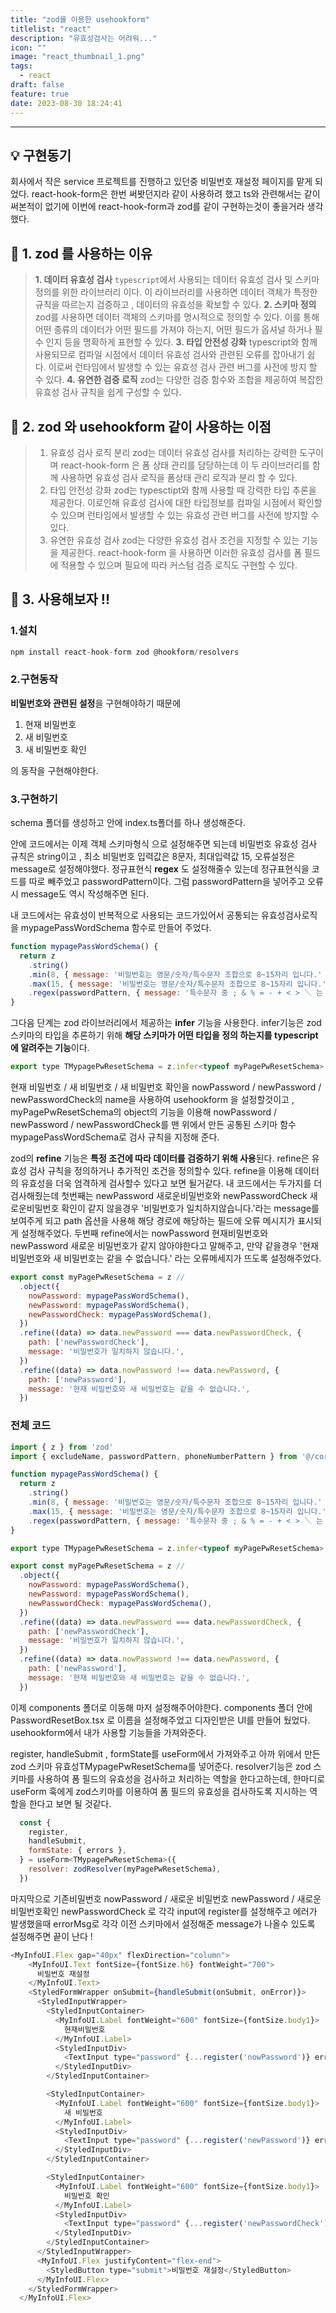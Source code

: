 ```yaml
---
title: "zod를 이용한 usehookform"
titlelist: "react"
description: "유효성검사는 어려워..."
icon: ""
image: "react_thumbnail_1.png"
tags:
  - react
draft: false
feature: true
date: 2023-08-30 18:24:41
---
```


---

## 💡 구현동기

회사에서 작은 service 프로젝트를 진행하고 있던중 비밀번호 재설정 페이지를 맡게 되었다. react-hook-form은 한번 써봣던지라 같이 사용하려 했고 ts와 관련해서는 같이 써본적이 없기에 이번에 react-hook-form과 zod를 같이 구현하는것이 좋을거라 생각했다.


## 📌 1. zod 를 사용하는 이유

> **1. 데이터 유효성 검사**
  `typescript`에서 사용되는 데이터 유효성 검사 및 스키마 정의를 위한 라이브러리 이다.
  이 라이브러리를 사용하면 데이터 객체가 특정한 규칙을 따르는지 검증하고 , 데이터의 유효성을 확보할 수 있다.
  **2. 스키마 정의**
  zod를 사용하면 데이터 객체의 스키마를 명시적으로 정의할 수 있다. 이를 통해 어떤 종류의 데이터가 어떤 필드를 가져야 하는지, 어떤 필드가 옵셔널 하거나 필수 인지 등을 명확하게 표현할 수 있다.
  **3. 타입 안전성 강화**
  typescript와 함께 사용되므로 컴파일 시점에서 데이터 유효성 검사와 관련된 오류를 잡아내기 쉽다. 이로써 런타임에서 발생할 수 있는 유효성 검사 관련 버그를 사전에 방지 할 수 있다.
  **4. 유연한 검증 로직**
  zod는 다양한 검증 함수와 조합을 제공하여 복잡한 유효성 검사 규칙을 쉽게 구성할 수 있다.

## 📌 2. zod 와 usehookform 같이 사용하는 이점

> 1. 유효성 검사 로직 분리
>    zod는 데이터 유효성 검사를 처리하는 강력한 도구이며 react-hook-form 은 폼 상태 관리를 담당하는데 이 두 라이브러리를 함께 사용하면 유효성 검사 로직을 폼상태 관리 로직과 분리 할 수 있다.
> 2. 타입 안전성 강화
>    zod는 typesctipt와 함께 사용할 때 강력한 타입 추론을 제공한다. 이로인해 유효성 검사에 대한 타입정보를 컴파일 시점에서 확인할 수 있으며 런타임에서 발생할 수 있는 유효성 관련 버그를 사전에 방지할 수 있다.
> 3. 유연한 유효성 검사
>    zod는 다양한 유효성 검사 조건을 지정할 수 있는 기능을 제공한다. react-hook-form 을 사용하면 이러한 유효성 검사를 폼 필드에 적용할 수 있으며 필요에 따라 커스텀 검증 로직도 구현할 수 있다.

## 📌 3. 사용해보자 !!

### 1.설치

```js 
npm install react-hook-form zod @hookform/resolvers
```

### 2.구현동작

**비밀번호와 관련된 설정**을 구현해야하기 때문에

1. 현재 비밀번호
2. 새 비밀번호
3. 새 비밀번호 확인

의 동작을 구현해야한다.

### 3.구현하기

schema 폴더를 생성하고 안에 index.ts폴더를 하나 생성해준다.

안에 코드에서는 이제 객체 스키마형식 으로 설정해주면 되는데
비밀번호 유효성 검사 규칙은 string이고 , 최소 비밀번호 입력값은 8문자, 최대입력값 15, 오류설정은 message로 설정해야했다.
정규표현식 **regex** 도 설정해줄수 있는데 정규표현식을 코드를 따로 빼주었고 passwordPattern이다. 그럼 passwordPattern을 넣어주고 오류시 message도 역시 작성해주면 된다.

내 코드에서는 유효성이 반복적으로 사용되는 코드가있어서 공통되는 유효성검사로직을 mypagePassWordSchema 함수로 만들어 주었다.


```js 
function mypagePassWordSchema() {
  return z
    .string()
    .min(8, { message: '비밀번호는 영문/숫자/특수문자 조합으로 8~15자리 입니다.' })
    .max(15, { message: '비밀번호는 영문/숫자/특수문자 조합으로 8~15자리 입니다.' })
    .regex(passwordPattern, { message: '특수문자 중 ; & % = - + < > ＼ 는 사용할 수 없습니다.' })
}

```

그다음 단계는 zod 라이브러리에서 제공하는 **infer** 기능을 사용한다. infer기능은 zod 스키마의 타입을 추론하기 위해 **해당 스키마가 어떤 타입을 정의 하는지를 typescript에 알려주는 기능**이다.

```js
export type TMypagePwResetSchema = z.infer<typeof myPagePwResetSchema>
```

현재 비밀번호 / 새 비밀번호 / 새 비밀번호 확인을 nowPassword / newPassword / newPasswordCheck의 name을 사용하여 usehookform 을 설정할것이고 , myPagePwResetSchema의 object의 기능을 이용해 nowPassword / newPassword / newPasswordCheck를 맨 위에서 만든 공통된 스키마 함수mypagePassWordSchema로 검사 규칙을 지정해 준다.

zod의 **refine** 기능은 **특정 조건에 따라 데이터를 검증하기 위해 사용**된다. refine은 유효성 검사 규칙을 정의하거나 추가적인 조건을 정의할수 있다.
refine을 이용해 데이터의 유효성을 더욱 엄격하게 검사할수 있다고 보면 될거같다.
내 코드에서는 두가지를 더 검사해줬는데 첫번째는 newPassword 새로운비밀번호와 newPasswordCheck 새로운비밀번호 확인이 같지 않을경우 '비밀번호가 일치하지않습니다.'라는 message를 보여주게 되고 path 옵션을 사용해 해당 경로에 해당하는 필드에 오류 메시지가 표시되게 설정해주었다.
두번째 refine에서는 nowPassword 현재비밀번호와 newPassword 새로운 비밀번호가 같지 않아야한다고 말해주고, 만약 같을경우 '현재 비밀번호와 새 비밀번호는 같을 수 없습니다.' 라는 오류메세지가 뜨도록 설정해주었다.

```js
export const myPagePwResetSchema = z //
  .object({
    nowPassword: mypagePassWordSchema(),
    newPassword: mypagePassWordSchema(),
    newPasswordCheck: mypagePassWordSchema(),
  })
  .refine((data) => data.newPassword === data.newPasswordCheck, {
    path: ['newPasswordCheck'],
    message: '비밀번호가 일치하지 않습니다.',
  })
  .refine((data) => data.nowPassword !== data.newPassword, {
    path: ['newPassword'],
    message: '현재 비밀번호와 새 비밀번호는 같을 수 없습니다.',
  })

```

### **전체 코드**

```js title="zod.ts"
import { z } from 'zod'
import { excludeName, passwordPattern, phoneNumberPattern } from '@/core/common/regex'

function mypagePassWordSchema() {
  return z
    .string()
    .min(8, { message: '비밀번호는 영문/숫자/특수문자 조합으로 8~15자리 입니다.' })
    .max(15, { message: '비밀번호는 영문/숫자/특수문자 조합으로 8~15자리 입니다.' })
    .regex(passwordPattern, { message: '특수문자 중 ; & % = - + < > ＼ 는 사용할 수 없습니다.' })
}

export type TMypagePwResetSchema = z.infer<typeof myPagePwResetSchema>

export const myPagePwResetSchema = z //
  .object({
    nowPassword: mypagePassWordSchema(),
    newPassword: mypagePassWordSchema(),
    newPasswordCheck: mypagePassWordSchema(),
  })
  .refine((data) => data.newPassword === data.newPasswordCheck, {
    path: ['newPasswordCheck'],
    message: '비밀번호가 일치하지 않습니다.',
  })
  .refine((data) => data.nowPassword !== data.newPassword, {
    path: ['newPassword'],
    message: '현재 비밀번호와 새 비밀번호는 같을 수 없습니다.',
  })

```

이제 components 폴더로 이동해 마저 설정해주어야한다.
components 폴더 안에 PasswordResetBox.tsx 로 이름을 설정해주었고 디자인받은 UI를 만들어 뒀었다.
usehookform에서 내가 사용할 기능들을 가져와준다.

register, handleSubmit , formState를 useForm에서 가져와주고 아까 위에서 만든 zod 스키마 유효성TMypagePwResetSchema를 넣어준다. resolver기능은 zod 스키마를 사용하여 폼 필드의 유효성을 검사하고 처리하는 역할을 한다고하는데, 한마디로 useForm 훅에게 zod스키마를 이용하여 폼 필드의 유효성을 검사하도록 지시하는 역할을 한다고 보면 될 것같다.

```js 
  const {
    register,
    handleSubmit,
    formState: { errors },
  } = useForm<TMypagePwResetSchema>({
    resolver: zodResolver(myPagePwResetSchema),
  })
```

마지막으로 기존비밀번호 nowPassword / 새로운 비밀번호 newPassword / 새로운비밀번호확인 newPasswordCheck 로 각각 input에 register를 설정해주고 에러가 발생했을때 errorMsg로 각각 이전 스키마에서 설정해준 message가 나올수 있도록 설정해주면 끝이 난다 !

```js
<MyInfoUI.Flex gap="40px" flexDirection="column">
    <MyInfoUI.Text fontSize={fontSize.h6} fontWeight="700">
      비밀번호 재설정
    </MyInfoUI.Text>
    <StyledFormWrapper onSubmit={handleSubmit(onSubmit, onError)}>
      <StyledInputWrapper>
        <StyledInputContainer>
          <MyInfoUI.Label fontWeight="600" fontSize={fontSize.body1}>
            현재비밀번호
          </MyInfoUI.Label>
          <StyledInputDiv>
            <TextInput type="password" {...register('nowPassword')} errorMsg={errors.nowPassword?.message ?? ''} />
          </StyledInputDiv>
        </StyledInputContainer>

        <StyledInputContainer>
          <MyInfoUI.Label fontWeight="600" fontSize={fontSize.body1}>
            새 비밀번호
          </MyInfoUI.Label>
          <StyledInputDiv>
            <TextInput type="password" {...register('newPassword')} errorMsg={errors.newPassword?.message ?? ''} />
          </StyledInputDiv>
        </StyledInputContainer>

        <StyledInputContainer>
          <MyInfoUI.Label fontWeight="600" fontSize={fontSize.body1}>
            비밀번호 확인
          </MyInfoUI.Label>
          <StyledInputDiv>
            <TextInput type="password" {...register('newPasswordCheck')} errorMsg={errors.newPasswordCheck?.message ?? ''} />
          </StyledInputDiv>
        </StyledInputContainer>
      </StyledInputWrapper>
      <MyInfoUI.Flex justifyContent="flex-end">
        <StyledButton type="submit">비밀번호 재설정</StyledButton>
      </MyInfoUI.Flex>
    </StyledFormWrapper>
  </MyInfoUI.Flex>
```
